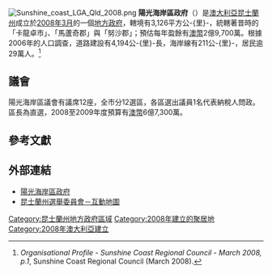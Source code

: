 [[Image:Sunshine_coast_LGA_Qld_2008.png|thumb]]
'''陽光海岸區政府'''（{{lang-en|Sunshine Coast Region}}）是[[澳大利亞|澳大利亞]][[昆士蘭州|昆士蘭州]]成立於[[2008年3月|2008年3月]]的一個[[昆士蘭州地方政府區域|地方政府]]，轄境有3,126平方公-{里}-，統轄著昔時的「卡龍卓市」、「馬蘆奇郡」與「努沙郡」；預估每年盈餘有[[澳幣|澳幣]]2億9,700萬。根據2006年的人口調查，道路建設有4,194公-{里}-長，海岸線有211公-{里}-，居民逾29萬人。<ref> ''Organisational Profile - Sunshine Coast Regional Council - March 2008, p.1'', Sunshine Coast Regional Council (March 2008).</ref>


==議會==
陽光海岸區議會有議席12座，全市分12選區，各區選出議員1名代表納稅人問政。區長為直選，2008至2009年度預算有[[澳幣|澳幣]]6億7,300萬。

==參考文獻==
{{reflist}} 

==外部連結==
*[http://www.sunshinecoast.qld.gov.au 陽光海岸區政府]
*[https://web.archive.org/web/20080725132555/http://www.ecq.qld.gov.au/elections/2008/html/SunshineCoastRegionalCouncil.html 昆士蘭州選舉委員會－互動地圖]

{{LGAs SEQ}}
{{Local Government Areas of Queensland}}

{{DEFAULTSORT:Sunshine Coast}}
[[Category:昆士蘭州地方政府區域|Category:昆士蘭州地方政府區域]]
[[Category:2008年建立的聚居地|Category:2008年建立的聚居地]]
[[Category:2008年澳大利亞建立|Category:2008年澳大利亞建立]]

{{Queensland-geo-stub}}